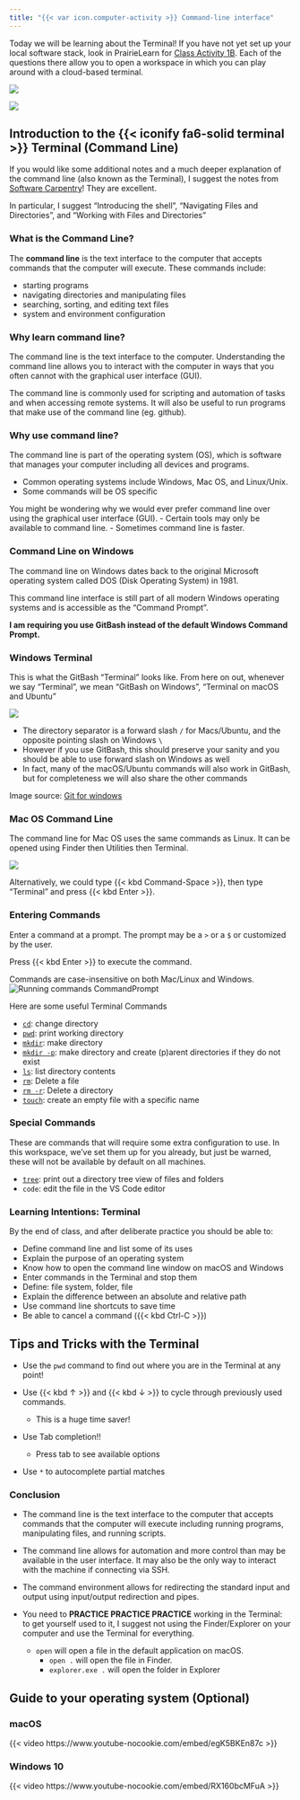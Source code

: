 ```yaml
---
title: "{{< var icon.computer-activity >}} Command-line interface"
---
```


Today we will be learning about the Terminal!
If you have not yet set up your local software stack, look in PrairieLearn for [Class Activity 1B]({{< var course.prairielearn >}}/assessment/2495511). Each of the questions there allow you to open a workspace in which you can play around with a cloud-based terminal.

![](/images/Terminal.png){fig-alt="CommandPrompt"}

![](https://gitforwindows.org/img/gw1.png){fig-alt="CommandPrompt"}

## Introduction to the {{< iconify fa6-solid terminal >}} Terminal (Command Line)

If you would like some additional notes and a much deeper explanation of the command line (also known as the Terminal), I suggest the notes from [Software Carpentry](https://swcarpentry.github.io/shell-novice/)!
They are excellent.

In particular, I suggest "Introducing the shell", "Navigating Files and Directories", and "Working with Files and Directories"

### What is the Command Line?

The **command line** is the text interface to the computer that accepts commands that the computer will execute.
These commands include:

-   starting programs
-   navigating directories and manipulating files
-   searching, sorting, and editing text files
-   system and environment configuration

### Why learn command line?

The command line is the text interface to the computer.
Understanding the command line allows you to interact with the computer in ways that you often cannot with the graphical user interface (GUI).

The command line is commonly used for scripting and automation of tasks and when accessing remote systems.
It will also be useful to run programs that make use of the command line (eg. github).

### Why use command line?

The command line is part of the operating system (OS), which is software that manages your computer including all devices and programs.

-   Common operating systems include Windows, Mac OS, and Linux/Unix.
-   Some commands will be OS specific

You might be wondering why we would ever prefer command line over using the graphical user interface (GUI).
- Certain tools may only be available to command line.
- Sometimes command line is faster.

### Command Line on Windows

The command line on Windows dates back to the original Microsoft operating system called DOS (Disk Operating System) in 1981.

This command line interface is still part of all modern Windows operating systems and is accessible as the "Command Prompt".

**I am requiring you use GitBash instead of the default Windows Command Prompt.**

### Windows Terminal

This is what the GitBash "Terminal" looks like.
From here on out, whenever we say "Terminal", we mean "GitBash on Windows", "Terminal on macOS and Ubuntu"

![](https://gitforwindows.org/img/gw1.png){fig-alt="CommandPrompt"}

-   The directory separator is a forward slash `/` for Macs/Ubuntu, and the opposite pointing slash on Windows `\`
-   However if you use GitBash, this should preserve your sanity and you should be able to use forward slash on Windows as well
-   In fact, many of the macOS/Ubuntu commands will also work in GitBash, but for completeness we will also share the other commands

Image source: [Git for windows](https://gitforwindows.org)

### Mac OS Command Line

The command line for Mac OS uses the same commands as Linux.
It can be opened using Finder then Utilities then Terminal.

![](/images/Terminal.png){fig-alt="CommandPrompt"}

Alternatively, we could type {{< kbd Command-Space >}}, then type “Terminal" and press {{< kbd Enter >}}.

### Entering Commands

Enter a command at a prompt.
The prompt may be a `>` or a `$` or customized by the user.

Press {{< kbd Enter >}} to execute the command.

Commands are case-insensitive on both Mac/Linux and Windows.
![](/images/running_commands.png){alt="Running commands CommandPrompt"}

Here are some useful Terminal Commands

-   [`cd`](https://man7.org/linux/man-pages/man1/cd.1p.html): change directory
-   [`pwd`](https://man7.org/linux/man-pages/man1/pwd.1.html): print working directory
-   [`mkdir`](https://man7.org/linux/man-pages/man1/mkdir.1.html): make directory
-   [`mkdir -p`](https://man7.org/linux/man-pages/man1/mkdir.1.html): make directory and create (p)arent directories if they do not exist
-   [`ls`](https://man7.org/linux/man-pages/man1/ls.1.html): list directory contents
-   [`rm`](https://man7.org/linux/man-pages/man1/rm.1.html): Delete a file
-   [`rm -r`](https://man7.org/linux/man-pages/man1/rm.1.html): Delete a directory
-   [`touch`](https://man7.org/linux/man-pages/man1/touch.1.html): create an empty file with a specific name

### Special Commands

These are commands that will require some extra configuration to use.
In this workspace, we've set them up for you already, but just be warned, these will not be available by default on all machines.

-   [`tree`](https://linux.die.net/man/1/tree): print out a directory tree view of files and folders
-   `code`: edit the file in the VS Code editor

### Learning Intentions: Terminal

By the end of class, and after deliberate practice you should be able to:

-   Define command line and list some of its uses
-   Explain the purpose of an operating system
-   Know how to open the command line window on macOS and Windows
-   Enter commands in the Terminal and stop them
-   Define: file system, folder, file
-   Explain the difference between an absolute and relative path
-   Use command line shortcuts to save time
-   Be able to cancel a command ({{< kbd Ctrl-C >}})

## Tips and Tricks with the Terminal

-   Use the `pwd` command to find out where you are in the Terminal at any point!

-   Use {{< kbd ↑ >}} and {{< kbd ↓ >}} to cycle through previously used commands.

    -   This is a huge time saver!

-   Use Tab completion!!

    -   Press tab to see available options

-   Use `*` to autocomplete partial matches

### Conclusion

-   The command line is the text interface to the computer that accepts commands that the computer will execute including running programs, manipulating files, and running scripts.

-   The command line allows for automation and more control than may be available in the user interface.
    It may also be the only way to interact with the machine if connecting via SSH.

-   The command environment allows for redirecting the standard input and output using input/output redirection and pipes.

-   You need to **PRACTICE PRACTICE PRACTICE** working in the Terminal: to get yourself used to it, I suggest not using the Finder/Explorer on your computer and use the Terminal for everything.

    -   `open` will open a file in the default application on macOS.
        -   `open .` will open the file in Finder.
        -   `explorer.exe .` will open the folder in Explorer

## Guide to your operating system (Optional)

### macOS

{{< video https://www.youtube-nocookie.com/embed/egK5BKEn87c >}}

### Windows 10

{{< video https://www.youtube-nocookie.com/embed/RX160bcMFuA >}}
